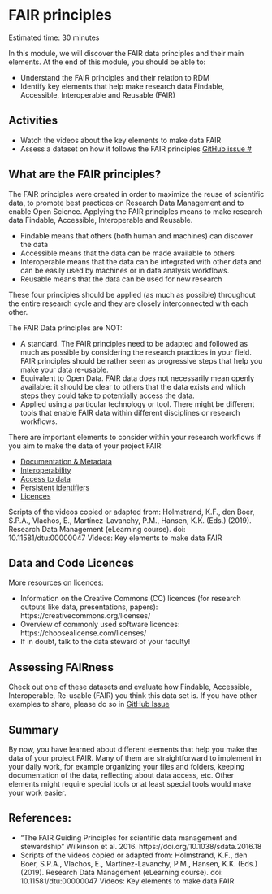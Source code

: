 # FAIR principles {#FAIR}
Estimated time: 30 minutes

In this module, we will discover the FAIR data principles and their main elements. 
At the end of this module, you should be able to:

*	Understand the FAIR principles and their relation to RDM
*	Identify key elements that help make research data Findable, Accessible, Interoperable and Reusable (FAIR)

## Activities
*	Watch the videos about the key elements to make data FAIR 
* Assess a dataset on how it follows the FAIR principles [GitHub issue #](link)

## What are the FAIR principles?
The FAIR principles were created in order to maximize the reuse of scientific data, to promote best practices on Research Data Management and to enable Open Science.
Applying the FAIR principles means to make research data Findable, Accessible, Interoperable and Reusable.

*	Findable means that others (both human and machines) can discover the data
*	Accessible means that the data can be made available to others
*	Interoperable means that the data can be integrated with other data and can be easily used by machines or in data analysis workflows.
*	Reusable means that the data can be used for new research

These four principles should be applied (as much as possible) throughout the entire research cycle and they are closely interconnected with each other.

The FAIR Data principles are NOT:

*	A standard. 
The FAIR principles need to be adapted and followed as much as possible by considering the research practices in your field. FAIR principles should be rather seen as progressive steps that help you make your data re-usable.
*	Equivalent to Open Data. 
FAIR data does not necessarily mean openly available: it should be clear to others that the data exists and which steps they could take to potentially access the data.
*	Applied using a particular technology or tool. 
There might be different tools that enable FAIR data within different disciplines or research workflows.

There are important elements to consider within your research workflows if you aim to make the data of your project FAIR:

*	[Documentation & Metadata](https://youtu.be/q-NxFTlcKgs)  
* [Interoperability](https://youtu.be/83Jnyd5_vxM) 
*	[Access to data](https://youtu.be/3TWye1ftR1w)
*	[Persistent identifiers](https://youtu.be/m-oWVp92xG0)
*	[Licences](https://youtu.be/3nl_Z7Jt-Z4)

Scripts of the videos copied or adapted from: Holmstrand, K.F., den Boer, S.P.A., Vlachos, E., Martínez-Lavanchy, P.M., Hansen, K.K. (Eds.) (2019). Research Data Management (eLearning course). doi: 10.11581/dtu:00000047
Videos: Key elements to make data FAIR

## Data and Code Licences

More resources on licences:

*	Information on the Creative Commons (CC) licences (for research outputs like data, presentations, papers): https://creativecommons.org/licenses/
*	Overview of commonly used software licences: https://choosealicense.com/licenses/
*	If in doubt, talk to the data steward of your faculty!

## Assessing FAIRness 
Check out one of these datasets and evaluate how Findable, Accessible, Interoperable, Re-usable (FAIR) you think this data set is. 
If you have other examples to share, please do so in [GitHub Issue](link)

## Summary
By now, you have learned about different elements that help you make the data of your project FAIR. 
Many of them are straightforward to implement in your daily work, for example organizing your files and folders, keeping documentation of the data, reflecting about data access, etc. Other elements might require special tools or at least special tools would make your work easier. 


## References:
* “The FAIR Guiding Principles for scientific data management and stewardship” Wilkinson et al. 2016. https://doi.org/10.1038/sdata.2016.18
* Scripts of the videos copied or adapted from: Holmstrand, K.F., den Boer, S.P.A., Vlachos, E., Martínez-Lavanchy, P.M., Hansen, K.K. (Eds.) (2019). Research Data Management (eLearning course). doi: 10.11581/dtu:00000047
Videos: Key elements to make data FAIR

